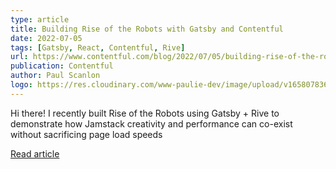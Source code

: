 ```yaml
---
type: article
title: Building Rise of the Robots with Gatsby and Contentful
date: 2022-07-05
tags: [Gatsby, React, Contentful, Rive]
url: https://www.contentful.com/blog/2022/07/05/building-rise-of-the-robots-with-gatsby-and-contentful/
publication: Contentful
author: Paul Scanlon
logo: https://res.cloudinary.com/www-paulie-dev/image/upload/v1658078362/paulie.dev/Logos/contentful-logo_gzxkei.png
---
```


Hi there! I recently built Rise of the Robots using Gatsby + Rive to demonstrate how Jamstack creativity and performance
can co-exist without sacrificing page load speeds

[Read article](https://www.contentful.com/blog/2022/07/05/building-rise-of-the-robots-with-gatsby-and-contentful/)
